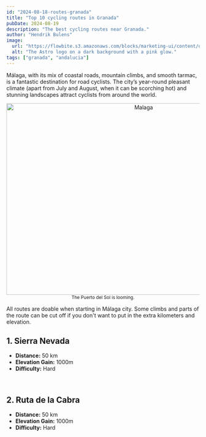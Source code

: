 ```yaml
---
id: "2024-08-18-routes-granada"
title: "Top 10 cycling routes in Granada"
pubDate: 2024-08-19
description: "The best cycling routes near Granada."
author: "Hendrik Bulens"
image:
  url: "https://flowbite.s3.amazonaws.com/blocks/marketing-ui/content/office-long-2.png"
  alt: "The Astro logo on a dark background with a pink glow."
tags: ["granada", "andalucia"]
---
```


Málaga, with its mix of coastal roads, mountain climbs, and smooth tarmac, is a fantastic destination for road cyclists. 
The city’s year-round pleasant climate (apart from July and August, when it can be scorching hot) and stunning landscapes attract cyclists from around the world.

<center class="mt-8 mb-8">
<Image src="/posts/post1/2.jpg" alt="Malaga" width="700" height="500" decoding="async" loading="lazy"  class="rounded-[10px] shadow-card border border-black justify-between items-center flex text-white" />
<small>The Puerto del Sol is looming.</small>
</center>

All routes are doable when starting in Málaga city. Some climbs and parts of the route can be cut off if you don't want to put in the extra kilometers and elevation.

<h2 class="text-3xl font-medium leading-none mb-8 mt-8">1. Sierra Nevada</h2>

- **Distance:** 50 km
- **Elevation Gain:** 1000m
- **Difficulty:** Hard

<br />

<h2 class="text-3xl font-medium leading-none mb-8 mt-8">2. Ruta de la Cabra</h2>

- **Distance:** 50 km
- **Elevation Gain:** 1000m
- **Difficulty:** Hard

<br />


